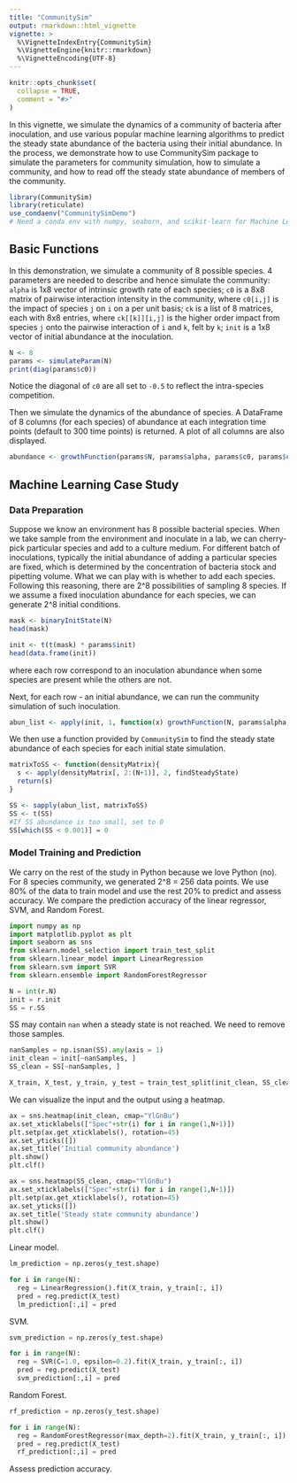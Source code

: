 ```yaml
---
title: "CommunitySim"
output: rmarkdown::html_vignette
vignette: >
  %\VignetteIndexEntry{CommunitySim}
  %\VignetteEngine{knitr::rmarkdown}
  %\VignetteEncoding{UTF-8}
---
```


```r
knitr::opts_chunk$set(
  collapse = TRUE,
  comment = "#>"
)
```

In this vignette, we simulate the dynamics of a community of bacteria after inoculation, and use various popular machine learning algorithms to predict the steady state abundance of the bacteria using their initial abundance. In the process, we demonstrate how to use CommunitySim package to simulate the parameters for community simulation, how to simulate a community, and how to read off the steady state abundance of members of the community.

```r
library(CommunitySim)
library(reticulate)
use_condaenv("CommunitySimDemo")
# Need a conda env with numpy, seaborn, and scikit-learn for Machine Learning Case Study
```


## Basic Functions

In this demonstration, we simulate a community of 8 possible species. 4 parameters are needed to describe and hence simulate the community: `alpha` is 1x8 vector of intrinsic growth rate of each species; `c0` is a 8x8 matrix of pairwise interaction intensity in the community, where `c0[i,j]` is the impact of species `j` on `i` on a per unit basis; `ck` is a list of 8 matrices, each with 8x8 entries, where `ck[[k]][i,j]` is the higher order impact from species `j` onto the pairwise interaction of `i` and `k`, felt by `k`; `init` is a 1x8 vector of initial abundance at the inoculation.

```r
N <- 8
params <- simulateParam(N)
print(diag(params$c0))
```

Notice the diagonal of `c0` are all set to `-0.5` to reflect the intra-species competition.

Then we simulate the dynamics of the abundance of species. A DataFrame of 8 columns (for each species) of abundance at each integration time points (default to 300 time points) is returned. A plot of all columns are also displayed.

```r
abundance <- growthFunction(params$N, params$alpha, params$c0, params$ck, params$init)
```

## Machine Learning Case Study

### Data Preparation

Suppose we know an environment has 8 possible bacterial species. When we take sample from the environment and inoculate in a lab, we can cherry-pick particular species and add to a culture medium. For different batch of inoculations, typically the initial abundance of adding a particular species are fixed, which is determined by the concentration of bacteria stock and pipetting volume. What we can play with is whether to add each species. Following this reasoning, there are 2^8 possibilities of sampling 8 species. If we assume a fixed inoculation abundance for each species, we can generate 2^8 initial conditions.

```r
mask <- binaryInitState(N)
head(mask)

init <- t(t(mask) * params$init)
head(data.frame(init))
```
where each row correspond to an inoculation abundance when some species are present while the others are not.

Next, for each row - an initial abundance, we can run the community simulation of such inoculation.

```r
abun_list <- apply(init, 1, function(x) growthFunction(N, params$alpha, params$c0, params$ck, x))
```

We then use a function provided by `CommunitySim` to find the steady state abundance of each species for each initial state simulation.

```r
matrixToSS <- function(densityMatrix){
  s <- apply(densityMatrix[, 2:(N+1)], 2, findSteadyState)
  return(s)
}

SS <- sapply(abun_list, matrixToSS)
SS <- t(SS)
#If SS abundance is too small, set to 0
SS[which(SS < 0.001)] = 0
```

### Model Training and Prediction

We carry on the rest of the study in Python because we love Python (no). For 8 species community, we generated 2^8 = 256 data points. We use 80% of the data to train model and use the rest 20% to predict and assess accuracy. We compare the prediction accuracy of the linear regressor, SVM, and Random Forest.

```python
import numpy as np
import matplotlib.pyplot as plt
import seaborn as sns
from sklearn.model_selection import train_test_split
from sklearn.linear_model import LinearRegression
from sklearn.svm import SVR
from sklearn.ensemble import RandomForestRegressor

N = int(r.N)
init = r.init
SS = r.SS
```

SS may contain `nan` when a steady state is not reached. We need to remove those samples.

```python
nanSamples = np.isnan(SS).any(axis = 1)
init_clean = init[~nanSamples, ]
SS_clean = SS[~nanSamples, ]

X_train, X_test, y_train, y_test = train_test_split(init_clean, SS_clean, test_size = 0.2)
```

We can visualize the input and the output using a heatmap.

```python
ax = sns.heatmap(init_clean, cmap="YlGnBu")
ax.set_xticklabels(["Spec"+str(i) for i in range(1,N+1)])
plt.setp(ax.get_xticklabels(), rotation=45)
ax.set_yticks([])
ax.set_title('Initial community abundance')
plt.show()
plt.clf()

ax = sns.heatmap(SS_clean, cmap="YlGnBu")
ax.set_xticklabels(["Spec"+str(i) for i in range(1,N+1)])
plt.setp(ax.get_xticklabels(), rotation=45)
ax.set_yticks([])
ax.set_title('Steady state community abundance')
plt.show()
plt.clf()
```


Linear model.

```python
lm_prediction = np.zeros(y_test.shape)

for i in range(N):
  reg = LinearRegression().fit(X_train, y_train[:, i])
  pred = reg.predict(X_test)
  lm_prediction[:,i] = pred

```

SVM.

```python
svm_prediction = np.zeros(y_test.shape)

for i in range(N):
  reg = SVR(C=1.0, epsilon=0.2).fit(X_train, y_train[:, i])
  pred = reg.predict(X_test)
  svm_prediction[:,i] = pred

```

Random Forest.

```python
rf_prediction = np.zeros(y_test.shape)

for i in range(N):
  reg = RandomForestRegressor(max_depth=2).fit(X_train, y_train[:, i])
  pred = reg.predict(X_test)
  rf_prediction[:,i] = pred

```

Assess prediction accuracy.



